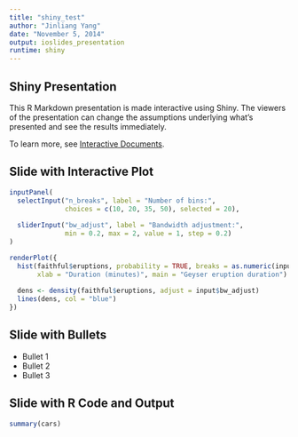 ```yaml
---
title: "shiny_test"
author: "Jinliang Yang"
date: "November 5, 2014"
output: ioslides_presentation
runtime: shiny
---
```





## Shiny Presentation

This R Markdown presentation is made interactive using Shiny. The viewers of the presentation can change the assumptions underlying what's presented and see the results immediately. 

To learn more, see [Interactive Documents](http://rmarkdown.rstudio.com/authoring_shiny.html).

## Slide with Interactive Plot

```r
inputPanel(
  selectInput("n_breaks", label = "Number of bins:",
              choices = c(10, 20, 35, 50), selected = 20),
  
  sliderInput("bw_adjust", label = "Bandwidth adjustment:",
              min = 0.2, max = 2, value = 1, step = 0.2)
)

renderPlot({
  hist(faithful$eruptions, probability = TRUE, breaks = as.numeric(input$n_breaks),
       xlab = "Duration (minutes)", main = "Geyser eruption duration")
  
  dens <- density(faithful$eruptions, adjust = input$bw_adjust)
  lines(dens, col = "blue")
})
```

## Slide with Bullets

- Bullet 1
- Bullet 2
- Bullet 3

## Slide with R Code and Output

```r
summary(cars)
```


